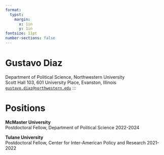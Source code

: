 ```yaml
---
format: 
  typst:
    margin:
      x: 1in
      y: 1in
fontsize: 11pt
number-sections: false
---
```


```{=typst} 
#show link: set text(blue)

#set align(center)
```



# Gustavo Diaz
Department of Political Science, Northwestern University  
Scott Hall 103, 601 University Place, Evanston, Illinois  
[`gustavo.diaz@northwestern.edu`](mailto:gustavo.diaz@northwestern.edu)
:::

```{=typst} 
#set align(left)
```


# Positions  
<!-- Remember double space for line skip -->

**McMaster University**  
Postdoctoral Fellow, Department of Political Science \hfill 2022-2024

**Tulane University**  
Postdoctoral Fellow, Center for Inter-American Policy and Research \hfill 2021-2022